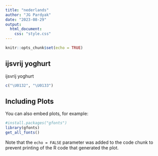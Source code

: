 ```yaml
---
title: "nederlands"
author: "JG Pardyak"
date: "2023-08-29"
output: 
  html_document:
    css: "style.css"
---
```


```r
knitr::opts_chunk$set(echo = TRUE)
```

## ijsvrij yoghurt

ĳsvrĳ yoghurt 

```r
c("\U0132", "\U0133")
```

## Including Plots

You can also embed plots, for example:

```r
#install.packages("gfonts")
library(gfonts)
get_all_fonts()
```

Note that the `echo = FALSE` parameter was added to the code chunk to prevent printing of the R code that generated the plot.
